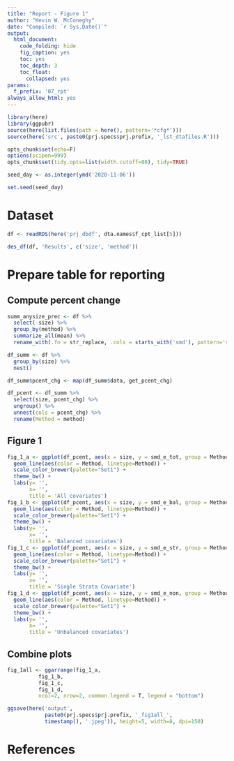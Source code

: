 ```yaml
---
title: "Report - Figure 1"
author: "Kevin W. McConeghy"
date: "Compiled: `r Sys.Date()`"
output:
  html_document:
    code_folding: hide
    fig_caption: yes
    toc: yes
    toc_depth: 3
    toc_float:
      collapsed: yes
params:
  f_prefix: '07_rpt'
always_allow_html: yes
---
```


```r
library(here)
library(ggpubr)
source(here(list.files(path = here(), pattern='*cfg*')))
source(here('src', paste0(prj.specs$prj.prefix, '_lst_dtafiles.R')))

opts_chunk$set(echo=F) 
options(scipen=999)
opts_chunk$set(tidy.opts=list(width.cutoff=80), tidy=TRUE)

seed_day <- as.integer(ymd('2020-11-06'))

set.seed(seed_day)
```


# Dataset  

```r
df <- readRDS(here('prj_dbdf', dta.names$f_cpt_list[5])) 

des_df(df, 'Results', c('size', 'method'))
```

# Prepare table for reporting  

## Compute percent change  

```r
summ_anysize_prec <- df %>%
  select(-size) %>%
  group_by(method) %>%
  summarize_all(mean) %>%
  rename_with(.fn = str_replace, .cols = starts_with('smd'), pattern='smd_', replacement = 'prec_')

df_summ <- df %>%
  group_by(size) %>%
  nest() 

df_summ$pcent_chg <- map(df_summ$data, get_pcent_chg)

df_pcent <- df_summ %>%
  select(size, pcent_chg) %>%
  ungroup() %>%
  unnest(cols = pcent_chg) %>%
  rename(Method = method)
```

## Figure 1  

```r
fig_1_a <- ggplot(df_pcent, aes(x = size, y = smd_e_tot, group = Method)) +
  geom_line(aes(color = Method, linetype=Method)) +
  scale_color_brewer(palette="Set1") +
  theme_bw() + 
  labs(y= '',
       x= '',
       title = 'All covariates') 
fig_1_b <- ggplot(df_pcent, aes(x = size, y = smd_e_bal, group = Method)) +
  geom_line(aes(color = Method, linetype=Method)) +
  scale_color_brewer(palette="Set1") +
  theme_bw() + 
  labs(y= '',
       x= '',
       title = 'Balanced covariates') 
fig_1_c <- ggplot(df_pcent, aes(x = size, y = smd_e_str, group = Method)) +
  geom_line(aes(color = Method, linetype=Method)) +
  scale_color_brewer(palette="Set1") +
  theme_bw() + 
  labs(y= '',
       x= '',
       title = 'Single Strata Covariate') 
fig_1_d <- ggplot(df_pcent, aes(x = size, y = smd_e_non, group = Method)) +
  geom_line(aes(color = Method, linetype=Method)) +
  scale_color_brewer(palette="Set1") +
  theme_bw() + 
  labs(y= '',
       x= '',
       title = 'Unbalanced covariates') 
```

## Combine plots  

```r
fig_1all <- ggarrange(fig_1_a,
          fig_1_b,
          fig_1_c,
          fig_1_d,
          ncol=2, nrow=2, common.legend = T, legend = "bottom")
```

```r
ggsave(here('output', 
            paste0(prj.specs$prj.prefix, '_fig1all_', 
            timestamp(), '.jpeg')), height=5, width=8, dpi=150)
```

# References  
